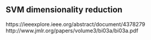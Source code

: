 ## SVM dimensionality reduction

https://ieeexplore.ieee.org/abstract/document/4378279
http://www.jmlr.org/papers/volume3/bi03a/bi03a.pdf